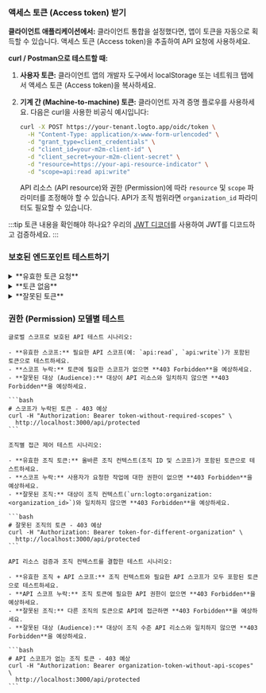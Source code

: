 
### 액세스 토큰 (Access token) 받기

**클라이언트 애플리케이션에서:**
클라이언트 통합을 설정했다면, 앱이 토큰을 자동으로 획득할 수 있습니다. 액세스 토큰 (Access token)을 추출하여 API 요청에 사용하세요.

**curl / Postman으로 테스트할 때:**

1. **사용자 토큰:** 클라이언트 앱의 개발자 도구에서 localStorage 또는 네트워크 탭에서 액세스 토큰 (Access token)을 복사하세요.
2. **기계 간 (Machine-to-machine) 토큰:** 클라이언트 자격 증명 플로우를 사용하세요. 다음은 curl을 사용한 비공식 예시입니다:

   ```bash
   curl -X POST https://your-tenant.logto.app/oidc/token \
     -H "Content-Type: application/x-www-form-urlencoded" \
     -d "grant_type=client_credentials" \
     -d "client_id=your-m2m-client-id" \
     -d "client_secret=your-m2m-client-secret" \
     -d "resource=https://your-api-resource-indicator" \
     -d "scope=api:read api:write"
   ```

   API 리소스 (API resource)와 권한 (Permission)에 따라 `resource` 및 `scope` 파라미터를 조정해야 할 수 있습니다. API가 조직 범위라면 `organization_id` 파라미터도 필요할 수 있습니다.

:::tip
토큰 내용을 확인해야 하나요? 우리의 [JWT 디코더](https://logto.io/jwt-decoder)를 사용하여 JWT를 디코드하고 검증하세요.
:::

### 보호된 엔드포인트 테스트하기

<details>
<summary>**유효한 토큰 요청**</summary>

```bash
curl -H "Authorization: Bearer eyJhbGciOiJSUzI1NiIsInR5cCI6IkpXVCJ9..." \
  http://localhost:3000/api/protected
```

**예상 응답:**

```json
{
  "auth": {
    "sub": "user123",
    "clientId": "app456",
    "organizationId": "org789",
    "scopes": ["api:read", "api:write"],
    "audience": ["https://your-api-resource-indicator"]
  }
}
```

</details>

<details>
<summary>**토큰 없음**</summary>

```bash
curl http://localhost:3000/api/protected
```

**예상 응답 (401):**

```json
{
  "error": "Authorization header is missing"
}
```

</details>

<details>
<summary>**잘못된 토큰**</summary>

```bash
curl -H "Authorization: Bearer invalid-token" \
  http://localhost:3000/api/protected
```

**예상 응답 (401):**

```json
{
  "error": "Invalid token"
}
```

</details>

### 권한 (Permission) 모델별 테스트

<Tabs groupId="permission-models">
  <TabItem value="global-api-resources" label="글로벌 API 리소스">

    글로벌 스코프로 보호된 API 테스트 시나리오:

    - **유효한 스코프:** 필요한 API 스코프(예: `api:read`, `api:write`)가 포함된 토큰으로 테스트하세요.
    - **스코프 누락:** 토큰에 필요한 스코프가 없으면 **403 Forbidden**을 예상하세요.
    - **잘못된 대상 (Audience):** 대상이 API 리소스와 일치하지 않으면 **403 Forbidden**을 예상하세요.

    ```bash
    # 스코프가 누락된 토큰 - 403 예상
    curl -H "Authorization: Bearer token-without-required-scopes" \
      http://localhost:3000/api/protected
    ```

  </TabItem>
  <TabItem value="organization-permissions" label="조직 (비-API) 권한">

    조직별 접근 제어 테스트 시나리오:

    - **유효한 조직 토큰:** 올바른 조직 컨텍스트(조직 ID 및 스코프)가 포함된 토큰으로 테스트하세요.
    - **스코프 누락:** 사용자가 요청한 작업에 대한 권한이 없으면 **403 Forbidden**을 예상하세요.
    - **잘못된 조직:** 대상이 조직 컨텍스트(`urn:logto:organization:<organization_id>`)와 일치하지 않으면 **403 Forbidden**을 예상하세요.

    ```bash
    # 잘못된 조직의 토큰 - 403 예상
    curl -H "Authorization: Bearer token-for-different-organization" \
      http://localhost:3000/api/protected
    ```

  </TabItem>
  <TabItem value="organization-level-api-resources" label="조직 수준 API 리소스">

    API 리소스 검증과 조직 컨텍스트를 결합한 테스트 시나리오:

    - **유효한 조직 + API 스코프:** 조직 컨텍스트와 필요한 API 스코프가 모두 포함된 토큰으로 테스트하세요.
    - **API 스코프 누락:** 조직 토큰에 필요한 API 권한이 없으면 **403 Forbidden**을 예상하세요.
    - **잘못된 조직:** 다른 조직의 토큰으로 API에 접근하면 **403 Forbidden**을 예상하세요.
    - **잘못된 대상 (Audience):** 대상이 조직 수준 API 리소스와 일치하지 않으면 **403 Forbidden**을 예상하세요.

    ```bash
    # API 스코프가 없는 조직 토큰 - 403 예상
    curl -H "Authorization: Bearer organization-token-without-api-scopes" \
      http://localhost:3000/api/protected
    ```

  </TabItem>
</Tabs>

